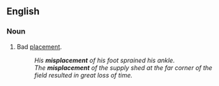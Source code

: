 ==English==
===Noun===
{{en-noun}}

#Bad [[placement]].
#:''His '''misplacement''' of his foot sprained his ankle.''
#:''The '''misplacement''' of the supply shed at the far corner of the field resulted in great loss of time.''